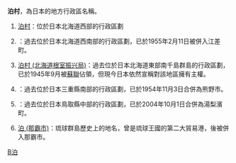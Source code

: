 '''泊村'''，為日本的地方行政區名稱。

# [[泊村|泊村]]：位於日本北海道西部的行政區劃 
# {{Tsl|ja|泊村 (北海道檜山支庁)|泊村 (北海道檜山支廳)}}：過去位於日本北海道西南部的行政區劃，已於1955年2月11日被併入江差町。
# [[泊村_(北海道根室振兴局)|泊村 (北海道根室振兴局)]]：過去位於日本北海道東部南千島群島的行政區劃，已於1945年9月被[[蘇聯|蘇聯]]佔領，但現今日本依然宣稱對該地區擁有主權。
# {{Tsl|ja|泊村 (三重県)|泊村 (三重縣)}}：過去位於日本三重縣南部的行政區劃，已於1954年11月3日合併為熊野市。
# {{Tsl|ja|泊村 (鳥取県)|泊村 (鳥取縣)}}：過去位於日本鳥取縣中部的行政區劃，已於2004年10月1日合併為湯梨濱町。
# [[泊_(那霸市)|泊 (那霸市)]]：琉球群島歷史上的地名，曾是琉球王國的第二大貿易港，後被併入那霸市。

{{disambig|B|Cat=二字地名消歧义}}

[[Category:二字日本地名消歧義|B泊]]